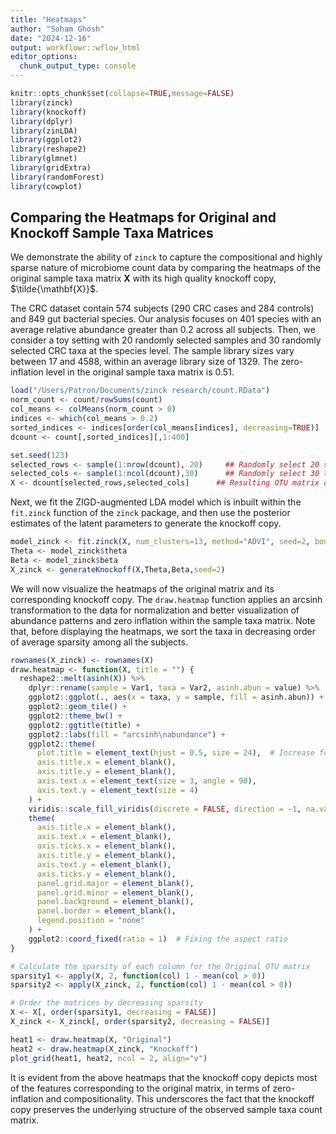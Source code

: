 ```yaml
---
title: "Heatmaps"
author: "Soham Ghosh"
date: "2024-12-16"
output: workflowr::wflow_html
editor_options:
  chunk_output_type: console
---
```

```r
knitr::opts_chunk$set(collapse=TRUE,message=FALSE)
library(zinck)
library(knockoff)
library(dplyr)
library(zinLDA)
library(ggplot2)
library(reshape2)
library(glmnet)
library(gridExtra)
library(randomForest)
library(cowplot)
```
## Comparing the Heatmaps for Original and Knockoff Sample Taxa Matrices

We demonstrate the ability of `zinck` to capture the compositional and highly sparse nature of microbiome count data by comparing the heatmaps of the original sample taxa matrix $\mathbf{X}$ with its high quality knockoff copy, $\tilde{\mathbf{X}}$.

The CRC dataset contain 574 subjects (290 CRC cases and 284 controls) and 849 gut bacterial species.  Our analysis focuses on 401 species with an average relative abundance greater than 0.2 across all subjects. Then, we consider a toy setting with $20$ randomly selected samples and $30$ randomly selected CRC taxa at the species level. The sample library sizes vary between 17 and 4588, within an average library size of 1329. The zero-inflation level in the original sample taxa matrix is $0.51$. 

```r

load("/Users/Patron/Documents/zinck research/count.RData") 
norm_count <- count/rowSums(count)
col_means <- colMeans(norm_count > 0)
indices <- which(col_means > 0.2)
sorted_indices <- indices[order(col_means[indices], decreasing=TRUE)]
dcount <- count[,sorted_indices][,1:400]

set.seed(123) 
selected_rows <- sample(1:nrow(dcount), 20)     ## Randomly select 20 subjects
selected_cols <- sample(1:ncol(dcount),30)      ## Randomly select 30 taxa
X <- dcount[selected_rows,selected_cols]      ## Resulting OTU matrix of dimensions 20*30
```

Next, we fit the ZIGD-augmented LDA model which is inbuilt within the `fit.zinck` function of the `zinck` package, and then use the posterior estimates of the latent parameters to generate the knockoff copy.

```r

model_zinck <- fit.zinck(X, num_clusters=13, method="ADVI", seed=2, boundary_correction = TRUE,prior_ZIGD = TRUE)
Theta <- model_zinck$theta
Beta <- model_zinck$beta
X_zinck <- generateKnockoff(X,Theta,Beta,seed=2)

```


We will now visualize the heatmaps of the original matrix and its corresponding knockoff copy. The `draw.heatmap` function applies an arcsinh transformation to the data for normalization and better visualization of abundance patterns and zero inflation within the sample taxa matrix. Note that, before displaying the heatmaps, we sort the taxa in decreasing order of average sparsity among all the subjects.

```r
rownames(X_zinck) <- rownames(X)
draw.heatmap <- function(X, title = "") {
  reshape2::melt(asinh(X)) %>%
    dplyr::rename(sample = Var1, taxa = Var2, asinh.abun = value) %>%
    ggplot2::ggplot(., aes(x = taxa, y = sample, fill = asinh.abun)) +
    ggplot2::geom_tile() +
    ggplot2::theme_bw() +
    ggplot2::ggtitle(title) +
    ggplot2::labs(fill = "arcsinh\nabundance") +
    ggplot2::theme(
      plot.title = element_text(hjust = 0.5, size = 24),  # Increase font size here
      axis.title.x = element_blank(),
      axis.title.y = element_blank(),
      axis.text.x = element_text(size = 3, angle = 90),
      axis.text.y = element_text(size = 4)
    ) +
    viridis::scale_fill_viridis(discrete = FALSE, direction = -1, na.value = "grey") +
    theme(
      axis.title.x = element_blank(),
      axis.text.x = element_blank(),
      axis.ticks.x = element_blank(),
      axis.title.y = element_blank(),
      axis.text.y = element_blank(),
      axis.ticks.y = element_blank(),
      panel.grid.major = element_blank(),
      panel.grid.minor = element_blank(),
      panel.background = element_blank(),
      panel.border = element_blank(),
      legend.position = "none"
    ) +
    ggplot2::coord_fixed(ratio = 1)  # Fixing the aspect ratio
}

# Calculate the sparsity of each column for the Original OTU matrix
sparsity1 <- apply(X, 2, function(col) 1 - mean(col > 0))
sparsity2 <- apply(X_zinck, 2, function(col) 1 - mean(col > 0))

# Order the matrices by decreasing sparsity
X <- X[, order(sparsity1, decreasing = FALSE)]
X_zinck <- X_zinck[, order(sparsity2, decreasing = FALSE)]

heat1 <- draw.heatmap(X, "Original")
heat2 <- draw.heatmap(X_zinck, "Knockoff")
plot_grid(heat1, heat2, ncol = 2, align="v")
```

It is evident from the above heatmaps that the knockoff copy depicts most of the features corresponding to the original matrix, in terms of zero-inflation and compositionality. This underscores the fact that the knockoff copy preserves the underlying structure of the observed sample taxa count matrix. 
